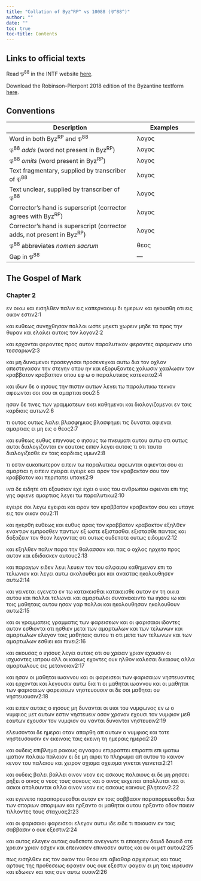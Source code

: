 ```yaml
---
title: "Collation of Byz^RP^ vs 10088 (𝔓^88^)"
author: ""
date: ""
toc: true
toc-title: Contents
---
```


::: {.callout-note appearance="minimal" icon="false" collapse="true"}
# Links to official texts

Read 𝔓^88^ in the INTF website [here](https://ntvmr.uni-muenster.de/manuscript-workspace?docID=10088).

Download the Robinson-Pierpont 2018 edition of the Byzantine textform [here](https://web.archive.org/web/20210413060536/https://byzantinetext.com/wp-content/uploads/2021/03/robinson-pierpont-2018-gnt-edition.pdf).


:::


::: {.callout-note appearance="minimal" icon="false" collapse="true"}
# Conventions

| Description                                                              	| Examples                           	|
|--------------------------------------------------------------------------	|------------------------------------	|
| Word in both Byz^RP^ and 𝔓^88^                                   	| λογος                              	|
| 𝔓^88^ *adds* (word not present in Byz^RP^)                       	| [λογος]{.greek-added}            	|
| 𝔓^88^ *omits* (word present in Byz^RP^)                          	| [λογος]{.greek-omitted}          	|
| Text fragmentary, supplied by transcriber of 𝔓^88^               	| [λογος]{.greek-supplied}         	|
| Text unclear, supplied by transcriber of 𝔓^88^                   	| [λογος]{.unclear}                	|
| Corrector's hand is superscript (corrector agrees with Byz^RP^)          	| [λογος]{.corr}                   	|
| Corrector's hand is superscript (corrector adds, not present in Byz^RP^) 	| [[λογος]{.corr}]{.greek-added} 	|
| 𝔓^88^ abbreviates *nomen sacrum*                                 	| [θεος]{.greek-abbr}            	|
| Gap in 𝔓^88^                                                     	| [―]{.gap}                        	|
:::

## The Gospel of Mark

### Chapter 2

[[ε]{.unclear}ν]{.greek-added} [[οι]{.unclear}[κω]{.greek-supplied}]{.greek-added} [και]{.greek-omitted} [εισηλθεν]{.greek-omitted} [παλιν]{.greek-omitted} [εις]{.greek-omitted} [καπερναουμ]{.greek-omitted} [δι]{.greek-omitted} [ημερων]{.greek-omitted} [και]{.greek-omitted} [ηκουσθη]{.greek-omitted} [οτι]{.greek-omitted} [εις]{.greek-omitted} [οικον]{.greek-omitted} [εστιν]{.greek-supplied}[2:1]{.aside}

[και]{.greek-supplied} [ευθεως]{.greek-omitted} [συνηχθησαν]{.greek-supplied} [πολ]{.greek-supplied}[λοι]{.unclear} ω[σ]{.unclear}[τε]{.greek-supplied} [μηκετι]{.greek-supplied} [χωρειν]{.greek-supplied} [μηδε]{.greek-supplied} [τα]{.greek-supplied} προς την [θ]{.unclear}[υραν]{.greek-supplied} [και]{.greek-supplied} [ελαλε]{.greek-supplied}[ι]{.unclear} [αυτ]{.unclear}[οις]{.greek-supplied} τον λογο[ν]{.unclear}[2:2]{.aside}

[και]{.greek-supplied} [ερχ]{.greek-supplied}[ον]{.unclear}ται [φ[ερ]{.unclear}[ον]{.greek-supplied}τες]{.greek-added} προς αυ[το]{.unclear}[ν]{.greek-supplied} [παρα]{.greek-supplied}[λ]{.unclear}υτ[ι]{.unclear}κον [φεροντες]{.greek-omitted} αιρομεν[ο]{.unclear}ν [υπο]{.unclear} [τ]{.unclear}[εσσαρων]{.greek-supplied}[2:3]{.aside}

[και]{.unclear} [μ]{.unclear}[η]{.greek-supplied} [δυνα]{.greek-supplied}μενοι [προσεγγισαι]{.greek-omitted} [πρ[ο]{.unclear}[σενεγκ]{.greek-supplied}αι]{.greek-added} αυτ[ω]{.unclear} δι[α]{.unclear} τον [ο]{.unclear}χλο[ν]{.unclear} απεσ[τεγασαν]{.greek-supplied} την στεγ[ην]{.greek-supplied} [ο]{.unclear}που [ην]{.unclear} [κα]{.unclear}[ι]{.greek-supplied} [εξορ]{.greek-supplied}[υξαντ]{.unclear}ες [χαλωσιν]{.greek-omitted} [χ[α]{.unclear}[αλω]{.greek-supplied}[σιν]{.unclear}]{.greek-added} [τ]{.unclear}[ο]{.greek-supplied}[ν]{.unclear} [κραββατον]{.greek-omitted} [[κραβαττον]{.greek-supplied}]{.greek-added} [[οπ]{.greek-supplied}[ου]{.unclear}]{.greek-added} [εφ]{.greek-omitted} [ω]{.greek-omitted} [ο]{.unclear} [παρ]{.unclear}αλυ[τι]{.greek-supplied}[κος]{.unclear} κατε[κ]{.unclear}ειτο[2:4]{.aside}

[[κ]{.unclear}[α]{.greek-supplied}[ι]{.unclear}]{.greek-added} ιδων [δε]{.greek-omitted} [ο]{.unclear} [ιησους]{.greek-abbr} την πισ[τ]{.unclear}ιν [α]{.unclear}υτ[ω]{.unclear}ν [λε]{.unclear}γει τω [παρα]{.unclear}[λ]{.unclear}υτι[κ]{.unclear}ω τε[κ]{.unclear}νον α[φε]{.unclear}ωνται [σοι]{.greek-omitted} [[σου]{.unclear}]{.greek-added} [αι]{.unclear} αμαρτιαι [σου]{.greek-omitted}[2:5]{.aside}

[η]{.unclear}σα[ν]{.unclear} δ[ε]{.unclear} [τι]{.greek-supplied}[ν]{.unclear}ες τω[ν]{.unclear} [γραμ]{.unclear}ματ[ε]{.unclear}ων εκει καθη[με]{.unclear}ν[ο]{.unclear}ι κ[αι]{.greek-supplied} [δια]{.unclear}λο[γ]{.greek-supplied}[ι]{.unclear}ζομενοι [εν]{.unclear} [τ]{.greek-supplied}[α]{.unclear}ις καρδι[αις]{.unclear} αυτων[2:6]{.aside}

τι [ου]{.unclear}τος ουτ[ως]{.unclear} [λα]{.greek-supplied}λει [βλασφημιας]{.greek-omitted} [βλασφ[ημ]{.unclear}ε[ι]{.unclear}]{.greek-added} τις δυναται αφ[ιε]{.unclear}[ναι]{.greek-supplied} [α]{.greek-supplied}μαρ[τι]{.greek-supplied}[ας]{.unclear} [ει]{.unclear} [μη]{.unclear} [ε]{.unclear}ις ο [θεος]{.greek-abbr}[2:7]{.aside}

[και]{.unclear} [ευθεως]{.greek-omitted} [[ευ]{.greek-supplied}[θ]{.unclear}υ[ς]{.unclear}]{.greek-added} [επιγ]{.unclear}νο[υς]{.unclear} ο [ιησους]{.greek-abbr} τω [πνευματι]{.greek-abbr} [αυτου]{.greek-omitted} [αυτω]{.greek-added} [ο]{.unclear}[τι]{.greek-supplied} [ο]{.unclear}υτω[ς]{.unclear} [αυτοι]{.greek-omitted} [διαλο]{.greek-supplied}γιζονται εν ε[αυ]{.unclear}τοι[ς]{.unclear} [ειπεν]{.greek-omitted} [[λε]{.unclear}[γει]{.greek-supplied}]{.greek-added} [αυτοις]{.greek-supplied} [τι]{.greek-omitted} [οτι]{.greek-added} ταυτα διαλο[γιζεσ]{.unclear}[θε]{.greek-supplied} [εν]{.greek-supplied} [ταις]{.greek-supplied} [κ]{.unclear}[αρδι]{.greek-supplied}[α]{.unclear}[ις]{.greek-supplied} [υμων]{.greek-supplied}[2:8]{.aside}

[τ]{.unclear}[ι]{.greek-supplied} [εστιν]{.greek-supplied} [ευκοπωτερον]{.greek-supplied} [ειπει]{.greek-supplied}[ν]{.unclear} [τω]{.unclear} [πα]{.unclear}[ρ]{.unclear}[α]{.greek-supplied}[λ]{.unclear}υτ[ι]{.unclear}[κω]{.greek-supplied} [αφεωνται]{.greek-omitted} [[αφιεντ]{.greek-supplied}[αι]{.unclear}]{.greek-added} [σ]{.unclear}ου αι αμ[αρ]{.unclear}[τ]{.unclear}[ιαι]{.greek-supplied} η ειπει[ν]{.unclear} [εγειραι]{.greek-omitted} [[εγειρε]{.greek-supplied}]{.greek-added} [και]{.unclear} [α]{.unclear}ρον [[τον]{.unclear}]{.greek-added} [[κρ]{.unclear}αβακτον]{.greek-added} [σ]{.unclear}[ου]{.greek-supplied} [τον]{.greek-omitted} [κραββατον]{.greek-omitted} [και]{.greek-supplied} [περιπατει]{.greek-omitted} [[υ]{.unclear}παγ[ε]{.unclear}]{.greek-added}[2:9]{.aside}

[ι]{.unclear}[να]{.greek-supplied} [δε]{.greek-supplied} ειδητε [οτ]{.unclear}[ι]{.greek-supplied} [εξου]{.greek-supplied}[σιαν]{.unclear} [[ε]{.unclear}[χ]{.greek-supplied}[ε]{.unclear}]{.greek-added} [[ε]{.unclear}[χ]{.greek-supplied}[ε]{.unclear}ι]{.corr} ο υιος του [ανθρωπου]{.greek-abbr} [αφιεναι]{.greek-omitted} ε[πι]{.greek-supplied} [της]{.greek-supplied} [γης]{.unclear} [αφιενε]{.greek-added} α[μ]{.unclear}[α]{.greek-supplied}[ρ]{.unclear}τι[α]{.unclear}ς λεγε[ι]{.greek-supplied} [τω]{.greek-supplied} [παρ]{.greek-supplied}αλυτικ[ω]{.unclear}[2:10]{.aside}

[εγ[ει]{.unclear}[ρε]{.greek-supplied}]{.greek-added} [σ]{.greek-supplied}οι λεγω [εγειραι]{.greek-omitted} [και]{.greek-omitted} α[ρ]{.unclear}[ον]{.greek-supplied} [τον]{.greek-supplied} [κραββατον]{.greek-omitted} [[κραβ]{.unclear}ακτο[ν]{.unclear}]{.greek-added} [σου]{.greek-supplied} κ[αι]{.unclear} [υ]{.unclear}πα[γε]{.unclear} [εις]{.greek-supplied} [τον]{.greek-supplied} [οικο]{.greek-supplied}[ν]{.unclear} [σου]{.unclear}[2:11]{.aside}

κ[α]{.unclear}[ι]{.greek-supplied} [ηγ]{.greek-supplied}[ερθη]{.unclear} [ευθεως]{.greek-omitted} [κ]{.unclear}[αι]{.greek-supplied} [[ε]{.greek-supplied}[υ]{.unclear}θυ[ς]{.unclear}]{.greek-added} αρας τον [κραββατον]{.greek-omitted} [[κραβα]{.unclear}[κτ]{.unclear}ον]{.greek-added} εξηλ[θε]{.unclear}ν [εναντιον]{.greek-omitted} [ε[μ]{.unclear}πρ[ο]{.unclear}σθε[ν]{.unclear}]{.greek-added} [πα]{.unclear}ν[τω]{.unclear}ν [[εξ]{.unclear}]{.greek-added} ω[στ]{.greek-supplied}ε [εξιστασθαι]{.greek-omitted} [εξιστασθ[ε]{.unclear}]{.greek-added} [π]{.unclear}αντ[ας]{.unclear} [κ]{.unclear}αι [δοξα]{.unclear}ζειν τ[ον]{.unclear} [θεον]{.greek-abbr} λεγοντας οτ[ι]{.unclear} [[ου]{.unclear}[τω]{.unclear}[ς]{.greek-supplied}]{.greek-added} [ο]{.unclear}υδεπ[ο]{.unclear}τε [ουτως]{.greek-omitted} ειδομεν[2:12]{.aside}

κ[αι]{.unclear} εξηλ[θ]{.unclear}εν πα[λι]{.unclear}ν παρ[α]{.greek-supplied} [τη]{.greek-supplied}[ν]{.unclear} θαλασσα[ν]{.unclear} [κ]{.greek-supplied}αι πας [ο]{.unclear} [ο]{.unclear}χλος [η]{.unclear}[ρχετ]{.greek-supplied}ο προς αυ[τ]{.unclear}[ο]{.greek-supplied}[ν]{.unclear} και εδιδ[α]{.unclear}σ[κ]{.unclear}εν α[υ]{.unclear}[το]{.greek-supplied}[υ]{.unclear}ς[2:13]{.aside}

και παραγω[ν]{.unclear} [ε]{.unclear}ιδε[ν]{.unclear} [λευι]{.greek-omitted} [[λ]{.unclear}ευει[ν]{.unclear}]{.greek-added} [τ]{.greek-supplied}[ον]{.unclear} του αλφαιου κ[α]{.greek-supplied}[θη]{.greek-supplied}[μ]{.unclear}ενον ε[πι]{.greek-supplied} [τ]{.unclear}ο τ[ελ]{.unclear}ωνιον και [λ]{.unclear}ε[γει]{.greek-supplied} [αυτω]{.greek-supplied} [ακ]{.greek-supplied}[ολ]{.unclear}ουθει μοι και ανασ[τας]{.unclear} [ηκολο]{.greek-supplied}[υ]{.unclear}[θ]{.greek-supplied}[ησε]{.unclear}ν [αυ]{.unclear}τω[2:14]{.aside}

[και]{.greek-supplied} [[γ]{.greek-supplied}εινεται]{.greek-added} [εγενετο]{.greek-omitted} [εν]{.greek-omitted} [τω]{.greek-omitted} [κατακεισθαι]{.greek-omitted} [[κ]{.unclear}[α]{.greek-supplied}τακεισθε]{.greek-added} αυ[τ]{.unclear}ον ε[ν]{.unclear} [τη]{.unclear} [οικια]{.unclear} [α]{.unclear}υ[του]{.greek-supplied} [και]{.greek-supplied} [πολλοι]{.greek-supplied} [τελω]{.greek-supplied}να[ι]{.unclear} [κα]{.unclear}[ι]{.greek-supplied} [α]{.unclear}μαρτ[ωλοι]{.greek-supplied} [συνανεκειντο]{.greek-supplied} [τ]{.greek-supplied}ω [ιησου]{.greek-omitted} [[[ιω]{.unclear}]{.greek-abbr}]{.greek-added} [και]{.greek-supplied} τοις μαθητ[αις]{.greek-supplied} [αυτ]{.greek-supplied}[ου]{.unclear} [ησαν]{.unclear} γαρ [π]{.unclear}[ολλοι]{.greek-supplied} [και]{.unclear} [ηκολουθησαν]{.greek-omitted} [η[κ]{.unclear}ολου[θου]{.greek-supplied}[ν]{.unclear}]{.greek-added} αυτ[ω]{.unclear}[2:15]{.aside}

[και]{.unclear} [οι]{.unclear} [γραμματεις]{.greek-omitted} [[γρα]{.unclear}[μμα]{.greek-supplied}τις]{.greek-added} [των]{.greek-added} [[φα]{.unclear}[ρεισ]{.greek-supplied}[ε]{.unclear}ων]{.greek-added} [και]{.unclear} [οι]{.greek-omitted} [φαρισαιοι]{.greek-omitted} [ιδ]{.unclear}ον[τ]{.unclear}[ες]{.greek-supplied} [αυτον]{.greek-omitted} [εσθιοντα]{.greek-omitted} [[ο]{.unclear}τ[ι]{.unclear}]{.greek-added} [ησθ[ιεν]{.greek-supplied}]{.greek-added} [μετα]{.greek-supplied} [των]{.unclear} [[αμαρτωλων]{.unclear}]{.greek-added} [[και]{.unclear}]{.greek-added} [των]{.greek-added} τελω[νω]{.greek-supplied}[ν]{.unclear} [και]{.greek-omitted} [αμαρτωλων]{.greek-omitted} ε[λεγον]{.unclear} [τοις]{.unclear} [μα]{.unclear}[θη]{.greek-supplied}[τ]{.unclear}[α]{.greek-supplied}ις αυτου [τι]{.greek-omitted} [οτι]{.greek-supplied} [μ]{.greek-supplied}ετα τ[ω]{.unclear}ν [τελω]{.unclear}[νων]{.greek-supplied} και [τ[ων]{.unclear}]{.greek-added} [α]{.unclear}[μαρτ]{.greek-supplied}ω[λων]{.unclear} [εσ]{.greek-supplied}[θιει]{.unclear} [κα]{.unclear}[ι]{.greek-supplied} [π]{.greek-supplied}[ι]{.unclear}νε[ι]{.unclear}[2:16]{.aside}

κα[ι]{.unclear} [ακ]{.unclear}ουσ[ας]{.greek-supplied} [ο]{.greek-supplied} [ιησους]{.greek-abbr} [λεγ]{.unclear}ε[ι]{.unclear} [αυτοις]{.greek-omitted} [οτι]{.greek-added} ου [χρειαν]{.greek-omitted} [χριαν]{.greek-added} εχουσιν [ο]{.unclear}[ι]{.greek-supplied} [ισ]{.greek-supplied}[χυο]{.unclear}ν[τ]{.unclear}ες ιατρου αλλ οι κ[α]{.greek-supplied}[κ]{.unclear}ως [εχο]{.unclear}ντες ουκ [η]{.unclear}λθον καλεσαι δ[ι]{.greek-supplied}καιου[ς]{.unclear} αλλα αμαρτωλους [εις]{.greek-omitted} [μετανοιαν]{.greek-omitted}[2:17]{.aside}

κα[ι]{.unclear} [η]{.unclear}σ[α]{.unclear}ν οι μαθηται ιωαννου και οι [φα[ρεισ]{.unclear}εοι]{.greek-added} [των]{.greek-omitted} [φαρισαιων]{.greek-omitted} [νη]{.unclear}σ[τε]{.unclear}υο[ντες]{.unclear} κα[ι]{.unclear} ερχονται [κ]{.unclear}αι [λε]{.unclear}γουσιν αυτω δι[α]{.unclear} τι ο[ι]{.unclear} μα[θητ]{.unclear}αι ι[ωανν]{.unclear}ο[υ]{.unclear} και οι [μα[θηται]{.unclear}]{.greek-added} [τ]{.unclear}ων [φαρισαιων]{.greek-omitted} [φ[αρ]{.unclear}[ει]{.greek-supplied}σε[ω]{.unclear}[ν]{.greek-supplied}]{.greek-added} [ν]{.greek-supplied}ησ[τ]{.unclear}ευ[ου]{.unclear}σιν [οι]{.greek-omitted} [δε]{.greek-omitted} [σοι]{.greek-omitted} [μαθηται]{.greek-omitted} [ου]{.greek-omitted} [νηστευουσιν]{.greek-omitted}[2:18]{.aside}

[κ]{.unclear}αι ειπεν [αυ]{.unclear}τοι[ς]{.unclear} ο [ιησους]{.greek-abbr} [μ]{.unclear}η [δ]{.unclear}υν[ανται]{.unclear} [οι]{.unclear} [υ]{.greek-supplied}[ι]{.unclear}οι το[υ]{.unclear} [νυμφωνος]{.unclear} [ε]{.unclear}ν ω ο νυ[μ]{.unclear}[φι]{.greek-supplied}ος με[τ]{.unclear} αυτων εστιν ν[ησ]{.unclear}[τευειν]{.greek-supplied} [ο]{.greek-supplied}σον χρονον [εχουσι]{.greek-added} [[τ]{.unclear}ον]{.greek-added} [νυμφ[ι]{.unclear}[ον]{.greek-supplied}]{.greek-added} [μ]{.unclear}εθ εαυτων [εχουσιν]{.greek-omitted} [τον]{.greek-omitted} [νυμφιον]{.greek-omitted} ου [νανται]{.greek-added} [δυνανται]{.corr} νησ[τε]{.unclear}υ[ειν]{.unclear}[2:19]{.aside}

ελευσ[ο]{.unclear}[νται]{.greek-supplied} [δε]{.greek-supplied} [ημεραι]{.greek-supplied} [οτα]{.greek-supplied}[ν]{.unclear} [απα]{.unclear}ρθ[η]{.unclear} [α]{.unclear}[π]{.greek-supplied} [α]{.unclear}υ[τω]{.unclear}[ν]{.greek-supplied} [ο]{.greek-supplied} [νυμφιος]{.greek-supplied} [και]{.greek-supplied} [τοτε]{.greek-supplied} [νηστευ]{.greek-supplied}[σου]{.unclear}[σιν]{.greek-supplied} [ε]{.unclear}ν [εκειναις]{.greek-omitted} [ταις]{.greek-omitted} [εκ[ει]{.unclear}[νη]{.greek-supplied}]{.greek-added} [[τη]{.greek-supplied}]{.greek-added} [ημεραις]{.greek-omitted} [[ημερα]{.greek-supplied}]{.greek-added}[2:20]{.aside}

[και]{.greek-omitted} ο[υδε]{.greek-supplied}ις επι[βλημ]{.unclear}α ρ[ακ]{.unclear}[ους]{.greek-supplied} [α]{.greek-supplied}[γ]{.unclear}ν[α]{.unclear}φου [επιρραπτει]{.greek-omitted} [ε[πι]{.greek-supplied}[ρ]{.unclear}[απ]{.greek-supplied}τι]{.greek-added} επ[ι]{.unclear} [ιματιω]{.greek-omitted} [[ι]{.unclear}ματιον]{.greek-added} [παλαιω]{.greek-omitted} [[παλαι]{.unclear}ον]{.greek-added} ε[ι]{.unclear} [δε]{.unclear} [μη]{.unclear} [αι]{.unclear}ρ[ει]{.unclear} [τ]{.unclear}ο [πληρ]{.unclear}ωμα [α[π]{.unclear}]{.greek-added} [α]{.unclear}[υτο]{.greek-supplied}[υ]{.unclear} [το]{.unclear} [καινον]{.greek-omitted} [κενον]{.greek-added} [τ]{.unclear}[ο]{.greek-supplied}[υ]{.unclear} π[α]{.unclear}λ[αιου]{.unclear} [κ]{.unclear}αι χ[ειρ]{.unclear}[ον]{.greek-supplied} [σχισμα]{.greek-omitted} [[σ]{.unclear}χεισμα]{.greek-added} [γινεται]{.greek-omitted} [γει[νε]{.greek-supplied}[ται]{.unclear}]{.greek-added}[2:21]{.aside}

[κα]{.unclear}ι ουδ[ε]{.unclear}[ις]{.greek-supplied} [[βα]{.greek-supplied}[λ]{.unclear}ε[ι]{.unclear}]{.greek-added} [[βα]{.greek-supplied}λ[λ]{.unclear}ε[ι]{.unclear}]{.corr} οινο[ν]{.unclear} [νε]{.unclear}[ον]{.greek-supplied} εις [α]{.unclear}σ[κ]{.unclear}[ου]{.greek-supplied}[ς]{.unclear} [παλ]{.unclear}[αιους]{.greek-supplied} [ει]{.unclear} [δε]{.unclear} [μη]{.unclear} [ρησσει]{.greek-omitted} [[ρηξει]{.unclear}]{.greek-added} ο [οι]{.greek-supplied}[ν]{.unclear}ο[ς]{.unclear} [ο]{.greek-omitted} [νεος]{.greek-omitted} [του]{.unclear}[ς]{.greek-supplied} [α]{.greek-supplied}σκου[ς]{.unclear} και ο οινος [εκχειται]{.greek-omitted} [[απολ]{.unclear}λυ[ται]{.unclear}]{.greek-added} [κα]{.unclear}[ι]{.greek-supplied} [οι]{.greek-supplied} [α]{.greek-supplied}σκο[ι]{.unclear} [απολουνται]{.greek-omitted} αλλα οινον [νεο]{.unclear}ν εις [α]{.unclear}σκο[υ]{.unclear}ς και[ν]{.unclear}ους βλητεον[2:22]{.aside}

και [εγεν]{.unclear}ετο [παραπορευεσθαι]{.greek-omitted} αυτον εν [τ]{.unclear}[οι]{.greek-supplied}ς σαβ[β]{.unclear}ασι[ν]{.unclear} [[π]{.unclear}α[ρα]{.unclear}πο[ρευ]{.unclear}εσθα[ι]{.unclear}]{.greek-added} δι[α]{.unclear} [των]{.unclear} [[σπο]{.unclear}ριω[ν]{.unclear}]{.greek-added} [[σπο]{.unclear}ριμω[ν]{.unclear}]{.corr} κ[α]{.unclear}[ι]{.greek-supplied} [ηρξαντο]{.greek-omitted} [οι]{.unclear} μαθ[η]{.unclear}ται αυτου [[η]{.unclear}ρξα[ν]{.unclear}το]{.greek-added} οδον ποιειν [τ]{.unclear}ιλ[λ]{.unclear}οντες του[ς]{.unclear} στ[α]{.unclear}χυ[α]{.unclear}ς[2:23]{.aside}

[κ]{.unclear}αι οι [φαρισαιοι]{.greek-omitted} [[φαρ]{.unclear}ε[ισεοι]{.unclear}]{.greek-added} ελεγον αυτω [ιδε]{.greek-omitted} [ειδε]{.greek-added} τ[ι]{.unclear} [π]{.greek-supplied}[ο]{.unclear}ιουσι[ν]{.unclear} [εν]{.greek-omitted} [το]{.greek-supplied}[ις]{.unclear} σαββασιν ο ο[υ]{.unclear}[κ]{.unclear} εξεσ[τ]{.unclear}ιν[2:24]{.aside}

[και]{.unclear} [αυτος]{.greek-omitted} [ελ]{.unclear}εγε[ν]{.unclear} αυτοις [ο]{.unclear}[υ]{.greek-supplied}[δ]{.unclear}εποτε [ανεγν]{.unclear}ω[τ]{.unclear}ε τι επ[ο]{.unclear}ιησεν [δαυιδ]{.greek-omitted} [[δ]{.unclear}αυε[ι]{.unclear}[δ]{.greek-supplied}]{.greek-added} [ο]{.unclear}τε [χρειαν]{.greek-omitted} [[χ]{.unclear}ριαν]{.greek-added} εσχεν [κ]{.unclear}αι [επεινασεν]{.greek-omitted} [[επ]{.unclear}ινα[σεν]{.unclear}]{.greek-added} αυτος και [ου]{.greek-added} [ο[ι]{.unclear}]{.corr} μετ αυτου[2:25]{.aside}

πως εισ[ηλ]{.unclear}θεν εις τον οικον του [θεου]{.greek-abbr} ε[π]{.unclear}ι αβ[ι]{.greek-supplied}[αθαρ]{.greek-supplied} [αρχιερεως]{.greek-omitted} [και]{.greek-omitted} [τους]{.greek-omitted} [αρτους]{.greek-omitted} [της]{.greek-omitted} [προθεσεως]{.greek-omitted} [εφαγεν]{.greek-omitted} [ους]{.greek-omitted} [ουκ]{.greek-omitted} [εξεστιν]{.greek-omitted} [φαγειν]{.greek-omitted} [ει]{.greek-omitted} [μη]{.greek-omitted} [τοις]{.greek-omitted} [ιερευσιν]{.greek-omitted} [και]{.greek-omitted} [εδωκεν]{.greek-omitted} [και]{.greek-omitted} [τοις]{.greek-omitted} [συν]{.greek-omitted} [αυτω]{.greek-omitted} [ουσιν]{.greek-omitted}[2:26]{.aside}

